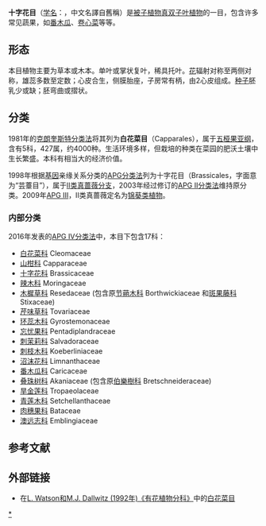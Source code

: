 {{Automatic taxobox
| taxon = Brassicales
| image = BrassicaCampestris3.jpg
| image_caption = [[芸薹|芸薹]]  ''Brassica rapa''
| authority =  [[Edward_Ffrench_Bromhead|Bromhead]], 1838年
| subdivision_ranks = [[科_(生物)|科]]
| subdivision = 
*[[醉蝶花科|白花菜科]] Cleomaceae
*[[山柑科|山柑科]] Capparaceae
*[[十字花科|十字花科]] Brassicaceae
*[[辣木科|辣木科]] Moringaceae
*[[木樨草科|木樨草科]] Resedaceae
*[[芹味草科|芹味草科]] Tovariaceae
*[[环蕊木科|环蕊木科]] Gyrostemonaceae
*[[忘忧果科|忘忧果科]] Pentadiplandraceae
*[[刺茉莉科|刺茉莉科]] Salvadoraceae
*[[刺枝木科|刺枝木科]] Koeberliniaceae
*[[沼沫花科|沼沫花科]] Limnanthaceae
*[[番木瓜科|番木瓜科]] Caricaceae
*[[叠珠树科|叠珠树科]] Akaniaceae
*[[旱金莲科|旱金莲科]] Tropaeolaceae
*[[青莲木科|青莲木科]] Setchellanthaceae
*[[肉穗果科|肉穗果科]] Bataceae
*[[澳远志科|澳远志科]] Emblingiaceae
}}
'''十字花目'''（[[学名|学名]]：{{lang|la|Brassicales}}，中文名譯自舊稱{{lang|la|Cruciales}}）是[[被子植物|被子植物]][[真双子叶植物|真双子叶植物]]的一目，包含许多常见蔬果，如[[番木瓜|番木瓜]]、[[卷心菜|卷心菜]]等等。

==形态==
本目植物主要为草本或木本。单叶或掌状复叶，稀具托叶。[[花|花]]辐射对称至两侧对称，雄蕊多数至定数；心皮合生，侧膜胎座，子房常有柄，由2心皮组成。[[种子|种子]]胚乳少或缺；胚弯曲或摺状。

==分类==
1981年的[[克朗奎斯特分类法|克朗奎斯特分类法]]将其列为'''白花菜目'''（Capparales），属于[[五桠果亚纲|五桠果亚纲]]，含有5科，427属，约4000种。生活环境多样，但栽培的种类在菜园的肥沃土壤中生长繁盛。本科有相当大的经济价值。

1998年根据[[基因|基因]]亲缘关系分类的[[APG分类法|APG分类法]]列为十字花目（Brassicales，字面意为“芸薹目”），属于[[II类真蔷薇分支|II类真蔷薇分支]]，2003年经过修订的[[APG_II分类法|APG II分类法]]维持原分类。2009年[[APG_III|APG III]]，II类真蔷薇定名为[[锦葵类植物|锦葵类植物]]。

===内部分类===
2016年发表的[[APG_IV分类法|APG IV分类法]]中，本目下包含17科：{{r|apgiv}}{{r|apgiii科属}}
*[[醉蝶花科|白花菜科]] Cleomaceae
*[[山柑科|山柑科]] Capparaceae
*[[十字花科|十字花科]] Brassicaceae
*[[辣木科|辣木科]] Moringaceae
*[[木樨草科|木樨草科]] Resedaceae (包含原[[节蒴木科|节蒴木科]] Borthwickiaceae 和[[斑果藤科|斑果藤科]] Stixaceae)
*[[芹味草科|芹味草科]] Tovariaceae
*[[环蕊木科|环蕊木科]] Gyrostemonaceae
*[[忘忧果科|忘忧果科]] Pentadiplandraceae
*[[刺茉莉科|刺茉莉科]] Salvadoraceae
*[[刺枝木科|刺枝木科]] Koeberliniaceae
*[[沼沫花科|沼沫花科]] Limnanthaceae
*[[番木瓜科|番木瓜科]] Caricaceae
*[[叠珠树科|叠珠树科]] Akaniaceae (包含原[[伯樂樹科|伯樂樹科]] Bretschneideraceae)
*[[旱金莲科|旱金莲科]] Tropaeolaceae  
*[[青莲木科|青莲木科]] Setchellanthaceae
*[[肉穗果科|肉穗果科]] Bataceae
*[[澳远志科|澳远志科]] Emblingiaceae

==参考文献==
{{reflist|refs=
<ref name="apgiv">{{Cite journal |last=Angiosperm Phylogeny Group |year=2016 |title=An update of the Angiosperm Phylogeny Group classification for the orders and families of flowering plants: APG IV |journal=Botanical Journal of the Linnean Society |volume=181 |issue=1 |pages=1–20 |url=http://onlinelibrary.wiley.com/doi/10.1111/boj.12385/abstract |doi=10.1111/boj.12385 |access-date=2016-06-04 |archive-date=2018-03-05 |archive-url=https://web.archive.org/web/20180305111633/http://onlinelibrary.wiley.com/doi/10.1111/boj.12385/abstract |dead-url=no }}</ref>

<ref name="apgiii科属">{{Cite journal |last=刘冰, 叶建飞, 刘夙, 汪远, 杨永, 赖阳均, 曾刚, 林秦文 |year=2016 |title=中国被子植物科属概览: 依据APG III系统 |journal=生物多样性 |volume=23 |issue=2 |pages=225-231 |url=http://www.biodiversity-science.net/CN/abstract/abstract9992.shtml |doi=10.17520/biods.2015052 |deadurl=yes |archiveurl=https://web.archive.org/web/20150505064115/http://www.biodiversity-science.net/CN/abstract/abstract9992.shtml |archivedate=2015-05-05 |access-date=2016-06-04 }}</ref>
}}

== 外部链接 ==
* 在[https://web.archive.org/web/20070103200438/http://delta-intkey.com/angio/ L. Watson和M.J. Dallwitz (1992年)《有花植物分科》]中的[http://www.mobot.org/MOBOT/Research/APWeb/orders/Brassicalesweb.htm#Brassicales 白花菜目]{{Wayback|url=http://www.mobot.org/MOBOT/Research/APWeb/orders/Brassicalesweb.htm#Brassicales |date=20070714130709 }}
{{Taxonbar|from=Q21904}}

[[Category:十字花目|*]]